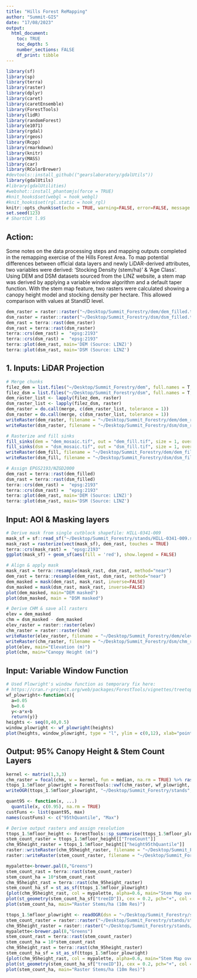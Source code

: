 ```yaml
---
title: "Hills Forest ReMapping"
author: "Summit-GIS"
date: "17/08/2023"
output: 
  html_document:
    toc: TRUE
    toc_depth: 5
    number_sections: FALSE
    df_print: tibble
---
```


```r
library(sf)
library(sp)
library(terra)
library(raster)
library(dplyr)
library(caret)
library(caretEnsemble)
library(ForestTools)
library(lidR)
library(randomForest)
library(e1071)
library(rgdal)
library(rgeos)
library(Rcpp)
library(rmarkdown)
library(knitr)
library(MASS)
library(car)
library(RColorBrewer)
#devtools::install_github(("gearslaboratory/gdalUtils"))
library(gdalUtils)
#library(gdalUtilities)
#webshot::install_phantomjs(force = TRUE)
#knit_hooks$set(webgl = hook_webgl)
#knit_hooks$set(rgl.static = hook_rgl)
knitr::opts_chunk$set(echo = TRUE, warning=FALSE, error=FALSE, message = FALSE)
set.seed(123)
# ShortCUt l.95
```

## Action: 

Some notes on the data processing steps and mapping outputs completed in the remapping exercise of the Hills Forest Area. To map potential differences between official data layers and newly LiDAR-derived attributes, two variables were derived: 'Stocking Density (stem/ha)' & 'Age Class'. Using DEM and DSM datasets sourced from the LINZ website, a stem map was derived by applying a variable window algorithm and a default taper function. With the stem map feature, two rasters were calculated showing a canopy height model and stocking density per hectare. This allowed comparison with values at StandID level. 

```r
dem_raster = raster::raster("~/Desktop/Summit_Forestry/dem/dem_filled.tif")
dsm_raster = raster::raster("~/Desktop/Summit_Forestry/dsm/dsm_filled.tif")
dem_rast = terra::rast(dem_raster)
dsm_rast = terra::rast(dsm_raster)
terra::crs(dem_rast) =  "epsg:2193"
terra::crs(dsm_rast) =  "epsg:2193"
terra::plot(dem_rast, main='DEM (Source: LINZ)') 
terra::plot(dsm_rast, main='DSM (Source: LINZ') 
```
## 1. Inputs: LiDAR Projection 

```r
# Merge chunks
filez_dem = list.files("~/Desktop/Summit_Forestry/dem", full.names = T, all.files = FALSE, pattern = '.tif$') 
filez_dsm = list.files("~/Desktop/Summit_Forestry/dsm", full.names = T, all.files = FALSE, pattern = '.tif$') 
dem_raster_list <- lapply(filez_dem, raster)
dsm_raster_list <- lapply(filez_dsm, raster)
dem_raster = do.call(merge, c(dem_raster_list, tolerance = 1))
dsm_raster = do.call(merge, c(dsm_raster_list, tolerance = 1))
writeRaster(dem_raster, filename = "~/Desktop/Summit_Forestry/dem/dem_raster.tif", overwrite=TRUE)
writeRaster(dsm_raster, filename = "~/Desktop/Summit_Forestry/dsm/dsm_raster.tif", overwrite=TRUE)

# Rasterize and fill sinks
fill_sinks(dem = "dem_mosaic.tif", out = "dem_fill.tif", size = 1, overwrite = TRUE)
fill_sinks(dsm = "dsm_mosaic.tif", out = "dsm_fill.tif", size = 1, overwrite = TRUE)
writeRaster(dem_fill, filename = "~/Desktop/Summit_Forestry/dem/dem_filled.tif", overwrite=TRUE)
writeRaster(dsm_fill, filename = "~/Desktop/Summit_Forestry/dsm/dsm_filled.tif", overwrite=TRUE)

# Assign EPGS2193/NZGD2000
dem_rast = terra::rast(dem_filled)
dsm_rast = terra::rast(dsm_filled)
terra::crs(dem_rast) =  "epsg:2193"
terra::crs(dsm_rast) =  "epsg:2193"
terra::plot(dem_rast, main='DEM (Source: LINZ)') 
terra::plot(dsm_rast, main='DSM (Source: LINZ') 
```

## Input: AOI & Masking layers

```r
# Derive mask from single cutblock shapefile: HILL-0341-009
mask_sf = sf::read_sf("~/Desktop/Summit_Forestry/stands/HILL-0341-009.shp")
mask_rast = rasterize(vect(mask_sf), dem_rast, touches = TRUE)
terra::crs(mask_rast) =  "epsg:2193"
ggplot(mask_sf) + geom_sf(aes(fill = 'red'), show.legend = FALSE)

# Align & apply mask
mask_rast = terra::resample(mask_rast, dsm_rast, method="near")
dem_rast = terra::resample(dem_rast, dsm_rast, method="near")
dem_masked = mask(dem_rast, mask_rast, inverse=FALSE)
dsm_masked = mask(dsm_rast, mask_rast, inverse=FALSE)
plot(dem_masked, main="DEM masked")
plot(dsm_masked, main = "DSM masked")

# Derive CHM & save all rasters
elev = dem_masked 
chm = dsm_masked - dem_masked
elev_raster = raster::raster(elev)
chm_raster = raster::raster(chm)
writeRaster(elev_raster, filename = "~/Desktop/Summit_Forestry/dem/elev_raster.tif", overwrite=TRUE)
writeRaster(chm_raster, filename = "~/Desktop/Summit_Forestry/dsm/chm_raster.tif", overwrite=TRUE)
plot(elev, main="Elevation (m)")
plot(chm, main="Canopy Height (m)")
```

## Input: Variable Window Function

```r
# Used Plowright's window function as temporary fix here: 
# https://cran.r-project.org/web/packages/ForestTools/vignettes/treetop_analysis.html
wf_plowright<-function(x){ 
  a=0.05
  b=0.6 
  y<-a*x+b 
  return(y)}
heights <- seq(0,40,0.5)
window_plowright <- wf_plowright(heights)
plot(heights, window_plowright, type = "l", ylim = c(0,12), xlab="point elevation (m)", ylab="window diameter (m)", main='Plowright, 2018; y=0.05*x+0.6')
```

## Output: 95% Canopy Height & Stem Count Layers

```r
kernel <- matrix(1,3,3)
chm_raster = focal(chm, w = kernel, fun = median, na.rm = TRUE) %>% raster()
ttops_1.5mfloor_plowright = ForestTools::vwf(chm_raster, wf_plowright, 1.5)
writeOGR(ttops_1.5mfloor_plowright, "~/Desktop/Summit_Forestry/stands", "treetops_hills_009_masked", driver = "ESRI Shapefile") 

quant95 <- function(x, ...) 
  quantile(x, c(0.95), na.rm = TRUE)
custFuns <- list(quant95, max)
names(custFuns) <- c("95thQuantile", "Max")

# Derive output rasters and assign resolution
ttops_1.5mfloor_height <- ForestTools::sp_summarise(ttops_1.5mfloor_plowright, grid = 10, variables = "height", statFuns = custFuns)
stem_count_raster = ttops_1.5mfloor_height[["TreeCount"]]
chm_95height_raster = ttops_1.5mfloor_height[["height95thQuantile"]]
raster::writeRaster(chm_95height_raster, filename = "~/Desktop/Summit_Forestry/stands/chm_95height_10m.tif", overwrite=TRUE)
raster::writeRaster(stem_count_raster, filename = "~/Desktop/Summit_Forestry/stands/stem_count_10m.tif", overwrite=TRUE)

mypalette<-brewer.pal(8,"Greens")
stem_count_rast = terra::rast(stem_count_raster)
stem_count_ha = 10*stem_count_rast
chm_95height_rast = terra::rast(chm_95height_raster)
stem_count_ha_sf = st_as_sf(ttops_1.5mfloor_plowright)
{plot(chm_95height_rast, col = mypalette, alpha=0.6, main="Stem Map over 95% CHM")  
plot(st_geometry(stem_count_ha_sf["treeID"]), cex = 0.2, pch="+", col = 'red', lwd=1, alpha=1, add=TRUE) }
plot(stem_count_ha, main="Raster Stems/ha (10m Res)")
```

```r
ttops_1.5mfloor_plowright <- readOGR(dsn = "~/Desktop/Summit_Forestry/stands", layer = "treetops_hills_009_masked")
stem_count_raster = raster::raster("~/Desktop/Summit_Forestry/stands/stem_count_10m.tif")
chm_95height_raster = raster::raster("~/Desktop/Summit_Forestry/stands/chm_95height_10m.tif")
mypalette<-brewer.pal(8,"Greens")
stem_count_rast = terra::rast(stem_count_raster)
stem_count_ha = 10*stem_count_rast
chm_95height_rast = terra::rast(chm_95height_raster)
stem_count_ha_sf = st_as_sf(ttops_1.5mfloor_plowright)
{plot(chm_95height_rast, col = mypalette, alpha=0.6, main="Stem Map over 95% CHM")  
plot(st_geometry(stem_count_ha_sf["treeID"]), cex = 0.2, pch="+", col = 'red', lwd=1, alpha=1, add=TRUE) }
plot(stem_count_ha, main="Raster Stems/ha (10m Res)")
```


